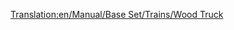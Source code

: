 [[Translation:en/Manual/Base Set/Trains/Wood Truck]]
{{nl/Manual/Base Set/Trains/Wagons|Naam=Houtwagon
|Afbeelding=[[File:en/Manual/Base Set/Trains/Woodtruck.png]]
|NormaalKosten=£1,414 ($2,828)
|NormaalGewicht=16 / 46 t
|NormaalCapaciteit=30 ton hout
|MonoKosten=£1,414 ($2,828)
|MonoGewicht=16 / 51 t
|MonoCapaciteit=35 ton hout
|MagKosten=£1,414 ($2,828)
|MagGewicht=16 / 53 t
|MagCapaciteit=37 ton hout
|Omschrijving=Hout is één van de kostbaarste goederen die je kan transporteren in [[nl/Manual/Klimaat#subtropisch|tropische]] scenario's. Na het vinden van een houtzagerij snap je waarom er zoveel hout vernietigd wordt. De houtwagon is daarnaast ook beschikbaar in [[nl/Manual/Klimaat#gematigd|gematigde]] en [[nl/Manual/Klimaat#subarctisch|subarctische]] klimaten.
}}